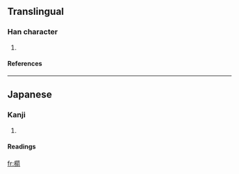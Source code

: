 ==Translingual==
===Han character===
{{Han char|rn=75|rad=木|as=15|sn=19|four=|canj=木竹廿弓 (DHTN)}}
# {{defn|Han|sort=木15}}
====References====
{{Han ref|kx=0561.111|hdz=21314.051|uh=6AE4|ud=27364}}

----
==Japanese==
===Kanji===
{{ja-kanji|grade=|rs=木15}}
# {{defn|Japanese}} 
====Readings====
{{ja-readings|on=[[せん]] (sen)|kun=[[たも]] (tamo)}}

[[fr:櫤]]